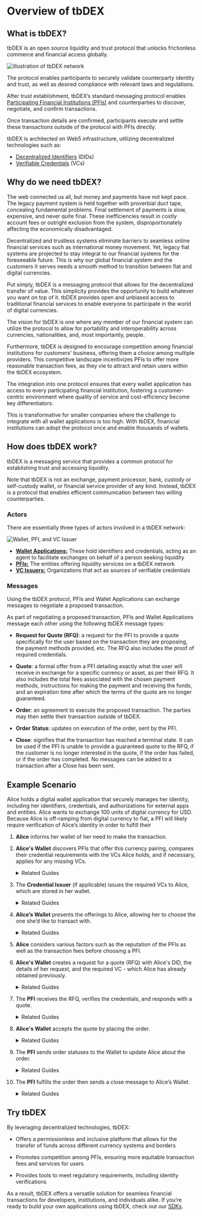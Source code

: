 # Overview of tbDEX

## What is tbDEX?

tbDEX is an open source liquidity and trust protocol that unlocks frictionless commerce and financial access globally.

![illustration of tbDEX network](/img/tbdex-protocol-illustration.png)

The protocol enables participants to securely validate counterparty identity and trust, as well as desired compliance with relevant laws and regulations. 

After trust establishment, tbDEX’s standard messaging protocol enables [Participating Financial Institutions (PFIs)](/docs/tbdex/pfi/overview) and counterparties to discover, negotiate, and confirm transactions. 

Once transaction details are confirmed, participants execute and settle these transactions outside of the protocol with PFIs directly.

tbDEX is architected on Web5 infrastructure, utilizing decentralized technologies such as:

* [Decentralized Identifiers](/docs/web5/learn/decentralized-identifiers) (DIDs)
* [Verifiable Credentials](/docs/web5/learn/verifiable-credentials) (VCs)

## Why do we need tbDEX?

The web connected us all, but money and payments have not kept pace. The legacy payment system is held together with proverbial duct tape, concealing fundamental problems. Final settlement of payments is slow, expensive, and never quite final. These inefficiencies result in costly account fees or outright exclusion from the system, disproportionately affecting the economically disadvantaged.

Decentralized and trustless systems eliminate barriers to  seamless online financial services such as international money movement. 
Yet, legacy fiat systems are projected to stay integral to our financial systems for the foreseeable future. 
This is why our global financial system and the customers it serves needs a smooth method to transition between fiat and digital currencies.

Put simply, tbDEX is a messaging protocol that allows for the decentralized transfer of value. 
This simplicity provides the opportunity to build whatever you want on top of it. 
tbDEX provides open and unbiased access to traditional financial services to enable everyone to participate in the world of digital currencies. 

The vision for tbDEX is one where any member of our financial system can utilize the protocol to allow for portability and interoperability across currencies, nationalities, and, most importantly, people.

Furthermore, tbDEX is designed to encourage competition among financial institutions for customers' business, offering them a choice among multiple providers. 
This competitive landscape incentivizes PFIs to offer more reasonable transaction fees, as they vie to attract and retain users within the tbDEX ecosystem.

The integration into one protocol ensures that every wallet application has access to every participating financial institution, fostering a customer-centric environment where quality of service and cost-efficiency become key differentiators. 

This is transformative for smaller companies where the challenge to integrate with all wallet applications is too high. 
With tbDEX, finanicial institutions can adopt the protocol once and enable thousands of wallets.


## How does tbDEX work?

tbDEX is a messaging service that  provides a common protocol for establishing trust and accessing liquidity.

Note that tbDEX is not an exchange, payment processor, bank, custody or self-custody wallet, or financial service provider of any kind.
Instead, tbDEX is a protocol that enables efficient communication between two willing counterparties.

### Actors

There are essentially three types of actors involved in a tbDEX network:

![Wallet, PFI, and VC Issuer](/img/tbdex-actors.png)

* **[Wallet Applications:](/docs/tbdex/wallet/overview)** These hold identifiers and credentials, acting as an agent to facilitate exchanges on behalf of a person seeking liquidity
* **[PFIs:](/docs/tbdex/pfi/overview)** The entities offering liquidity services on a tbDEX network
* **[VC Issuers:](/docs/tbdex/issuer/overview)** Organizations that act as sources of verifiable credentials

### Messages

Using the tbDEX protocol, PFIs and Wallet Applications can exchange messages to negotiate a proposed transaction.

As part of negotiating a proposed transaction, PFIs and Wallet Applications message each other using the following tbDEX message types:

* **Request for Quote (RFQ)**: a request for the PFI to provide a quote specifically for the user based on the transaction they are proposing, the payment methods provided, etc. The RFQ also includes the proof of required credentials.


* **Quote**: a formal offer from a PFI detailing exactly what the user will receive in exchange for a specific currency or asset, as per their RFQ. It also includes the total fees associated with the chosen payment methods, instructions for making the payment and receiving the funds, and an expiration time after which the terms of the quote are no longer guaranteed.

* **Order**: an agreement to execute the proposed transaction. The parties may then settle their transaction outside of tbDEX.

* **Order Status**: updates on execution of the order, sent by the PFI. 

* **Close**: signifies that the transaction has reached a terminal state. It can be used if the PFI is unable to provide a guaranteed quote to the RFQ, if the customer is no longer interested in the quote, if the order has failed, or if the order has completed. No messages can be added to a transaction after a Close has been sent.


## Example Scenario

Alice holds a digital wallet application that securely manages her identity, including her identifiers, credentials, and authorizations for external apps and entities.
Alice wants to exchange 100 units of digital currency for USD. 
Because Alice is off-ramping from digital currency to fiat, a PFI will likely require verification of Alice’s identity in order to fulfill their 

1. **Alice** informs her wallet of her need to make the transaction.

2. **Alice's Wallet** discovers PFIs that offer this currency pairing, compares their credential requirements with the VCs Alice holds, and if necessary, applies for any missing VCs.
    <details>
    <summary>Related Guides</summary>

    * [Onboard as PFI](/docs/tbdex/pfi/onboarding)
    * [Allowlist PFIs](/docs/tbdex/wallet/allowlist-pfis)
    * [Present Credentials](/docs/tbdex/wallet/managing-credentials)

    </details>

3. The **Credential Issuer** (if applicable) issues the required VCs to Alice, which are stored in her wallet.
    <details>
    <summary>Related Guides</summary>
    
    * [Setup Credential Issuance Service](/docs/tbdex/issuer/vc-issuance)
    * [Issue a VC](/docs/web5/build/verifiable-credentials/vc-issuance)

    </details>

4. **Alice’s Wallet** presents the offerings to Alice, allowing her to choose the one she’d like to transact with.
    <details>
    <summary>Related Guides</summary>

    * [Get Offerings](/docs/tbdex/wallet/get-offerings)

    </details>

5. **Alice** considers various factors such as the reputation of the PFIs as well as the transaction fees before choosing a PFI.

6. **Alice's Wallet** creates a request for a quote (RFQ) with Alice's DID, the details of her request, and the required VC - which Alice has already obtained previously. 
    <details>
    <summary>Related Guides</summary>

    * [Send RFQs](/docs/tbdex/wallet/send-rfq)

    </details>

7. The **PFI** receives the RFQ, verifies the credentials, and responds with a quote. 
    <details>
    <summary>Related Guides</summary>

    * [Create Quotes](/docs/tbdex/pfi/creating-quotes)
    * [Verify Required Claims](/docs/tbdex/pfi/creating-quotes#verifying-the-required-claims)

    </details>

8. **Alice's Wallet** accepts the quote by placing the order. 
    <details>
    <summary>Related Guides</summary>

    * [Place Orders](/docs/tbdex/wallet/place-order)
    * [Cancel Exchange](/docs/tbdex/wallet/receive-quote#cancel-exchange)

    </details>

9. The **PFI** sends order statuses to the Wallet to update Alice about the order.
    <details>
    <summary>Related Guides</summary>

    * [PFI: Process Orders](/docs/tbdex/pfi/processing-orders)
    * [Wallet: Listen for Order Status Updates](/docs/tbdex/wallet/place-order#listen-for-order-status-updates)

    </details>

10. The **PFI** fulfills the order then sends a close message to Alice’s Wallet.
    <details>
    <summary>Related Guides</summary>

    * [PFI: Close Order](/docs/tbdex/pfi/processing-orders#close-the-order)
    * [Wallet: Receive Close Message](/docs/tbdex/wallet/place-order#receive-close-message)
    * [Wallet: Cancel Exchange](/docs/tbdex/wallet/receive-quote#cancel-exchange)

    </details>

## Try tbDEX

By leveraging decentralized technologies, tbDEX: 

* Offers a permissionless and inclusive platform that allows for the transfer of funds across different currency systems and borders 

* Promotes competition among PFIs, ensuring more equitable transaction fees and services for users 

* Provides tools to meet regulatory requirements, including identity verifications

As a result, tbDEX offers a versatile solution for seamless financial transactions for developers, institutions, and individuals alike. If you’re ready to build your own applications using tbDEX, check out our [SDKs](https://github.com/TBD54566975/tbdex).